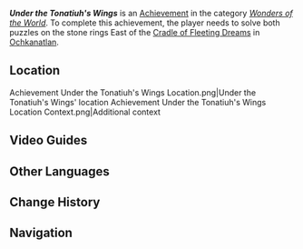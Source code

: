 {{Achievement Infobox
|id           = 81543
|order id     = 1527
|category     = Wonders of the World
|description  = These relics from beneath the Tonatiuh... What purpose might they once have served?
|requirements = 
|primogems    = 5
|tracking     = 
|topic        = 
|type         = Exploration
|quest        = 
|hidden       = 1
}}
'''''Under the Tonatiuh's Wings''''' is an [[Achievement]] in the category ''[[Wonders of the World]]''. To complete this achievement, the player needs to solve both puzzles on the stone rings East of the [[Cradle of Fleeting Dreams]] in [[Ochkanatlan]].
==Location==
<gallery>
Achievement Under the Tonatiuh's Wings Location.png|Under the Tonatiuh's Wings' location
Achievement Under the Tonatiuh's Wings Location Context.png|Additional context
</gallery>
<!--
==Gameplay Notes==
* 

==Gallery==
{{Preview
|size=300px
|file=
|caption=
}}
-->
==Video Guides==
{{EVT
|video1   = https://www.youtube.com/watch?v=WNeXe0rFcGc
|caption1 = Achievement Guide
}}

==Other Languages==
{{Other Languages
|en       = Under the Tonatiuh's Wings
|zhs      = 天蛇船的翼下
|zhs_rm   = 
|zht      = 天蛇船的翼下
|zht_rm   = 
|zh_tl    = 
|ja       = 天蛇の船の翼の下
|ja_rm    = 
|ja_tl    = 
|ko       = 하늘뱀선 날개 아래에서
|ko_tl    = 
|es       = Bajo las alas del Tonatiuh
|es_tl    = Under the Tonatiuh's Wings
|fr       = Sous les ailes du Tonatiuh
|fr_tl    = Under the Tonatiuh's Wings
|ru       = Под крыльями «Тонатиу»
|ru_tl    = 
|th       = ใต้ปีกเรืออสรพิษเวหา
|th_rm    = 
|th_tl    = 
|vi       = Dưới Đôi Cánh Của Tonatiuh
|vi_tl    = 
|de       = Unter den Flügeln der Tonatiuh
|de_tl    = 
|id       = Di Bawah Sayap Tonatiuh
|id_tl    = 
|pt       = Sob As Asas do Tonatiuh
|pt_tl    = 
|tr       = Tonatiuh'nun Kanatları Altında
|tr_tl    = 
|it       = Sotto le ali della Tonatiuh
|it_tl    = 
}}

==Change History==
{{Change History|5.2}}

==Navigation==
{{Achievement Navbox}}